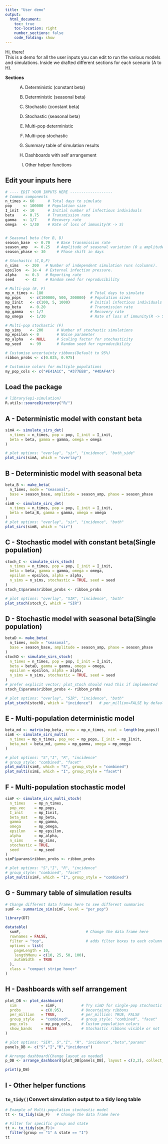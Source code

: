 ```yaml
---
title: "User demo"
output:
  html_document:
    toc: true
    toc-location: right
    number_sections: false
    code_folding: show
---
```


Hi, there!  
This is a demo for all the user inputs you can edit to run the various models and simulations.
Inside we drafted different sections for each scenario (A to H).

**Sections**
: A) Deterministic (constant beta)
: B) Deterministic (seasonal beta)
: C) Stochastic (constant beta)
: D) Stochastic (seasonal beta)
: E) Multi-pop deterministic
: F) Multi-pop stochastic
: G) Summary table of simulation results
: H) Dashboards with self arrangement
: I) Other helper functions

## Edit your inputs here
```r
# ---- EDIT YOUR INPUTS HERE -------------------
# Common components
n_times <- 60      # Total days to simulate
pop     <- 100000  # Population size
I_init  <- 10      # Initial number of infectious individuals
beta    <- 0.75    # Transmission rate  
gamma   <- 1/7     # Recovery rate
omega   <- 1/30    # Rate of loss of immunity(R -> S)


# Seasonal beta (for B, D)
season_base  <- 0.70   # Base transmission rate
season_amp   <- 0.25   # Amplitude of seasonal variation (0 ≤ amplitude < 1)
season_phase <- 30     # Phase shift in days

# Stochastic (C,D,F)
n_sims   <- 200   # Number of independent simulation runs (columns).
epsilon  <- 1e-4  # External infection pressure.
alpha    <- 0.3   # Reporting rate
seed     <- 42    # Random seed for reproducibility

# Multi-pop (E, F)
mp_n_times <- 180                     # Total days to simulate
mp_pops    <- c(100000, 500, 200000)  # Population sizes
mp_Iinit   <- c(100, 5, 1000)         # Initial infectious individuals
mp_beta    <- 0.20                    # Transmission rate
mp_gamma   <- 1/7                     # Recovery rate
mp_omega   <- 1/30                    # Rate of loss of immunity(R -> S)

# Multi-pop stochastic (F)
mp_sims    <- 200      # Number of stochastic simulations
mp_epsilon <- 0        # Noise parameter
mp_alpha   <- NULL     # Scaling factor for stochasticity
mp_seed    <- 99       # Random seed for reproducibility

# Customise uncertainty ribbons(Default to 95%)
ribbon_probs <- c(0.025, 0.975)

# Customise colors for multiple populations
my_pop_cols <- c("#E41A1C", "#377EB8", "#4DAF4A")
```

## Load the package
```r
# library(epi-simulation)
R.utils::sourceDirectory("R/")
```

## A - Deterministic model with constant beta
```r
simA <- simulate_sirs_det(
  n_times = n_times, pop = pop, I_init = I_init,
  beta = beta, gamma = gamma, omega = omega
)

# plot options: "overlay", "sir", "incidence", "both_side"
plot_sirs(simA, which = "overlay")
```

## B - Deterministic model with seasonal beta
```r
beta_B <- make_beta(
  n_times, mode = "seasonal",
  base = season_base, amplitude = season_amp, phase = season_phase
)
simB <- simulate_sirs_det(
  n_times = n_times, pop = pop, I_init = I_init,
  beta = beta_B, gamma = gamma, omega = omega
)
# plot options: "overlay", "sir", "incidence", "both"
plot_sirs(simB, which = "sir")
```

## C - Stochastic model with constant beta(Single population)
```r
stoch_C <- simulate_sirs_stoch(
  n_times = n_times, pop = pop, I_init = I_init,
  beta = beta, gamma = gamma, omega = omega,
  epsilon = epsilon, alpha = alpha,
  n_sims = n_sims, stochastic = TRUE, seed = seed
)
stoch_C$params$ribbon_probs <- ribbon_probs

# plot options: "overlay", "SIR", "incidence", "both"
plot_stoch(stoch_C, which = "SIR")
```

## D - Stochastic model with seasonal beta(Single population)
```r
betaD <- make_beta(
  n_times, mode = "seasonal",
  base = season_base, amplitude = season_amp, phase = season_phase
)
stochD <- simulate_sirs_stoch(
  n_times = n_times, pop = pop, I_init = I_init,
  beta = betaD, gamma = gamma, omega = omega,
  epsilon = epsilon, alpha = alpha,
  n_sims = n_sims, stochastic = TRUE, seed = seed
)
# prefer explicit vector; plot_stoch should read this if implemented
stoch_C$params$ribbon_probs <- ribbon_probs

# plot options: "overlay", "SIR", "incidence", "both"
plot_stoch(stochD, which = "incidence")   # per_million=FALSE by default
```

## E - Multi-population deterministic model
```r
beta_md <- matrix(mp_beta, nrow = mp_n_times, ncol = length(mp_pops))
simE <- simulate_sirs_multi(
  n_times = mp_n_times, pop_vec = mp_pops, I_init = mp_Iinit,
  beta_mat = beta_md, gamma = mp_gamma, omega = mp_omega
)

# plot options: "S","I", "R", "incidence"
# group_style: "combined", "facet"
plot_multi(simE, which = "S", group_style = "combined")
plot_multi(simE, which = "I", group_style = "facet")
```

## F - Multi-population stochastic model
```r
simF <- simulate_sirs_multi_stoch(
  n_times    = mp_n_times,
  pop_vec    = mp_pops,
  I_init     = mp_Iinit,
  beta_mat   = mp_beta,     
  gamma      = mp_gamma,
  omega      = mp_omega,
  epsilon    = mp_epsilon,
  alpha      = mp_alpha,
  n_sims     = mp_sims,
  stochastic = TRUE,
  seed       = mp_seed
)
simF$params$ribbon_probs <- ribbon_probs

# plot options: "S","I", "R", "incidence"
# group_style: "combined", "facet"
plot_multi(simF, which = "I", group_style = "combined")
```

## G - Summary table of simulation results
```r
# Change different data frames here to see different summaries
sumF <- summarize_sim(simF, level = "per_pop")
```

```r
library(DT)

datatable(
  sumF,                             # Change the data frame here
  rownames = FALSE,
  filter = "top",                   # adds filter boxes to each column
  options = list(
    pageLength = 10,
    lengthMenu = c(10, 25, 50, 100),
    autoWidth  = TRUE
  ),
  class = "compact stripe hover"
)

```

## H - Dashboards with self arrangement
```r
plot_DB <- plot_dashboard(
  sim           = simF,           # Try simD for single-pop stochastic
  probs         = c(0.95),        # Uncertainty ribbons
  per_million   = TRUE,           # per_million: TRUE, FALSE
  group_style   = "combined",     # group_style: "combined", "facet"
  pop_cols      = my_pop_cols,    # Custom population colors
  show_bands    = FALSE           # Stochastic ribbons visible or not
)

# plot options: "SIR", S","I", "R", "incidence","beta","params"
panels_DB <- c("S","I","R","incidence")

# Arrange dashboard(Change layout as needed)
p_DB <- arrange_dashboard(plot_DB[panels_DB], layout = c(2,2), collect_legend = TRUE)

print(p_DB)
```

## I - Other helper functions

### `to_tidy()`Convert simulation output to a tidy long table
```r
# Example of Multi-population stochastic model
tt <- to_tidy(sim_F)   # Change the data frame here
```

```r
# Filter for specific group and state
tt <- to_tidy(sim_F)|> 
  filter(group == "1" & state == "I")
tt
```



